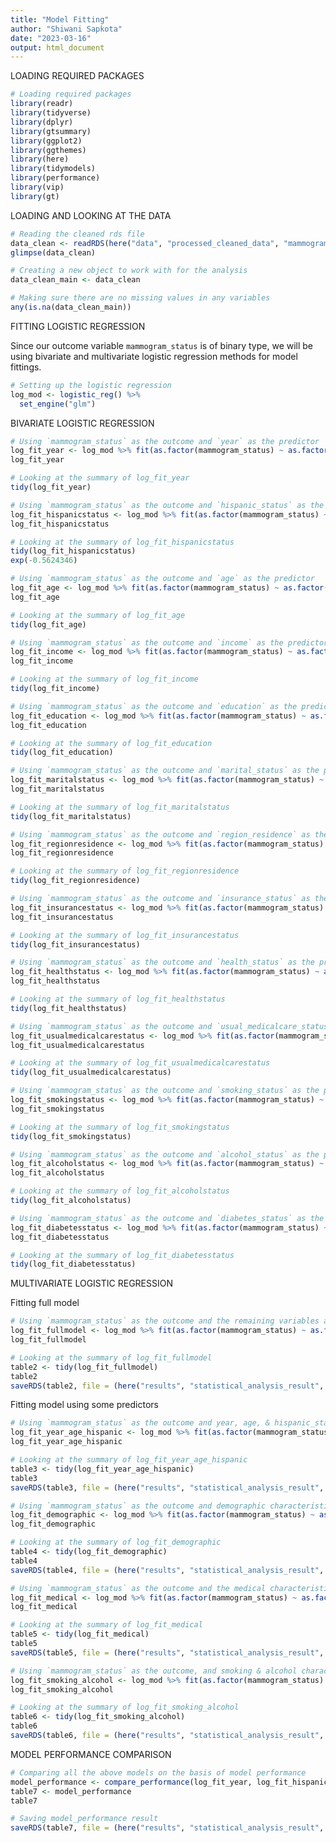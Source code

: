 ```yaml
---
title: "Model Fitting"
author: "Shiwani Sapkota"
date: "2023-03-16"
output: html_document
---
```


LOADING REQUIRED PACKAGES

```r
# Loading required packages
library(readr)
library(tidyverse)
library(dplyr)
library(gtsummary)
library(ggplot2)
library(ggthemes)
library(here)
library(tidymodels)
library(performance)
library(vip)
library(gt)
```

LOADING AND LOOKING AT THE DATA

```r
# Reading the cleaned rds file
data_clean <- readRDS(here("data", "processed_cleaned_data", "mammogram_ses_clean.rds"))
glimpse(data_clean)

# Creating a new object to work with for the analysis
data_clean_main <- data_clean

# Making sure there are no missing values in any variables
any(is.na(data_clean_main))
```

FITTING LOGISTIC REGRESSION

Since our outcome variable `mammogram_status` is of binary type, we will be using bivariate and multivariate logistic regression methods for model fittings.

```r
# Setting up the logistic regression
log_mod <- logistic_reg() %>%
  set_engine("glm")
```

BIVARIATE LOGISTIC REGRESSION

```r
# Using `mammogram_status` as the outcome and `year` as the predictor
log_fit_year <- log_mod %>% fit(as.factor(mammogram_status) ~ as.factor(year), data = data_clean_main)
log_fit_year

# Looking at the summary of log_fit_year
tidy(log_fit_year)
```

```r
# Using `mammogram_status` as the outcome and `hispanic_status` as the predictor
log_fit_hispanicstatus <- log_mod %>% fit(as.factor(mammogram_status) ~ as.factor(hispanic_status), data = data_clean_main)
log_fit_hispanicstatus

# Looking at the summary of log_fit_hispanicstatus
tidy(log_fit_hispanicstatus)
exp(-0.5624346)
```

```r
# Using `mammogram_status` as the outcome and `age` as the predictor
log_fit_age <- log_mod %>% fit(as.factor(mammogram_status) ~ as.factor(age), data = data_clean_main)
log_fit_age

# Looking at the summary of log_fit_age
tidy(log_fit_age)
```

```r
# Using `mammogram_status` as the outcome and `income` as the predictor
log_fit_income <- log_mod %>% fit(as.factor(mammogram_status) ~ as.factor(income), data = data_clean_main)
log_fit_income

# Looking at the summary of log_fit_income
tidy(log_fit_income)
```

```r
# Using `mammogram_status` as the outcome and `education` as the predictor
log_fit_education <- log_mod %>% fit(as.factor(mammogram_status) ~ as.factor(education), data = data_clean_main)
log_fit_education

# Looking at the summary of log_fit_education
tidy(log_fit_education)
```

```r
# Using `mammogram_status` as the outcome and `marital_status` as the predictor
log_fit_maritalstatus <- log_mod %>% fit(as.factor(mammogram_status) ~ as.factor(marital_status), data = data_clean_main)
log_fit_maritalstatus

# Looking at the summary of log_fit_maritalstatus
tidy(log_fit_maritalstatus)
```

```r
# Using `mammogram_status` as the outcome and `region_residence` as the predictor
log_fit_regionresidence <- log_mod %>% fit(as.factor(mammogram_status) ~ as.factor(region_residence), data = data_clean_main)
log_fit_regionresidence

# Looking at the summary of log_fit_regionresidence
tidy(log_fit_regionresidence)
```

```r
# Using `mammogram_status` as the outcome and `insurance_status` as the predictor
log_fit_insurancestatus <- log_mod %>% fit(as.factor(mammogram_status) ~ as.factor(insurance_status), data = data_clean_main)
log_fit_insurancestatus

# Looking at the summary of log_fit_insurancestatus
tidy(log_fit_insurancestatus)
```

```r
# Using `mammogram_status` as the outcome and `health_status` as the predictor
log_fit_healthstatus <- log_mod %>% fit(as.factor(mammogram_status) ~ as.factor(health_status), data = data_clean_main)
log_fit_healthstatus

# Looking at the summary of log_fit_healthstatus
tidy(log_fit_healthstatus)
```

```r
# Using `mammogram_status` as the outcome and `usual_medicalcare_status` as the predictor
log_fit_usualmedicalcarestatus <- log_mod %>% fit(as.factor(mammogram_status) ~ as.factor(usual_medicalcare_status), data = data_clean_main)
log_fit_usualmedicalcarestatus

# Looking at the summary of log_fit_usualmedicalcarestatus
tidy(log_fit_usualmedicalcarestatus)
```

```r
# Using `mammogram_status` as the outcome and `smoking_status` as the predictor
log_fit_smokingstatus <- log_mod %>% fit(as.factor(mammogram_status) ~ as.factor(smoking_status), data = data_clean_main)
log_fit_smokingstatus

# Looking at the summary of log_fit_smokingstatus
tidy(log_fit_smokingstatus)
```

```r
# Using `mammogram_status` as the outcome and `alcohol_status` as the predictor
log_fit_alcoholstatus <- log_mod %>% fit(as.factor(mammogram_status) ~ as.factor(alcohol_status), data = data_clean_main)
log_fit_alcoholstatus

# Looking at the summary of log_fit_alcoholstatus
tidy(log_fit_alcoholstatus)
```

```r
# Using `mammogram_status` as the outcome and `diabetes_status` as the predictor
log_fit_diabetesstatus <- log_mod %>% fit(as.factor(mammogram_status) ~ as.factor(diabetes_status), data = data_clean_main)
log_fit_diabetesstatus

# Looking at the summary of log_fit_diabetesstatus
tidy(log_fit_diabetesstatus)
```

MULTIVARIATE LOGISTIC REGRESSION

Fitting full model

```r
# Using `mammogram_status` as the outcome and the remaining variables as the predictors
log_fit_fullmodel <- log_mod %>% fit(as.factor(mammogram_status) ~ as.factor(year) + as.factor(age) + as.factor(hispanic_status) + as.factor(income) + as.factor(education) + as.factor(marital_status) + as.factor(region_residence) + as.factor(insurance_status) + as.factor(health_status) + as.factor(usual_medicalcare_status) + as.factor(smoking_status) + as.factor(alcohol_status) + as.factor(diabetes_status), data = data_clean_main)
log_fit_fullmodel

# Looking at the summary of log_fit_fullmodel
table2 <- tidy(log_fit_fullmodel)
table2
saveRDS(table2, file = (here("results", "statistical_analysis_result", "1_model_fitting_result", "full_model.rds")))
```

Fitting model using some predictors

```r
# Using `mammogram_status` as the outcome and year, age, & hispanic_status as predictors
log_fit_year_age_hispanic <- log_mod %>% fit(as.factor(mammogram_status) ~ as.factor(year) + as.factor(age) + as.factor(hispanic_status), data = data_clean_main)
log_fit_year_age_hispanic

# Looking at the summary of log_fit_year_age_hispanic
table3 <- tidy(log_fit_year_age_hispanic)
table3
saveRDS(table3, file = (here("results", "statistical_analysis_result", "1_model_fitting_result", "year_age_hispanic_model.rds")))
```


```r
# Using `mammogram_status` as the outcome and demographic characteristics variables as predictors
log_fit_demographic <- log_mod %>% fit(as.factor(mammogram_status) ~ as.factor(age) + as.factor(hispanic_status) + as.factor(income) + as.factor(education) + as.factor(marital_status) + as.factor(region_residence), data = data_clean_main)
log_fit_demographic

# Looking at the summary of log_fit_demographic
table4 <- tidy(log_fit_demographic)
table4
saveRDS(table4, file = (here("results", "statistical_analysis_result", "1_model_fitting_result", "demographic_model.rds")))
```

```r
# Using `mammogram_status` as the outcome and the medical characteristics as the predictors
log_fit_medical <- log_mod %>% fit(as.factor(mammogram_status) ~ as.factor(insurance_status) + as.factor(health_status) + as.factor(usual_medicalcare_status) + as.factor(diabetes_status), data = data_clean_main)
log_fit_medical

# Looking at the summary of log_fit_medical
table5 <- tidy(log_fit_medical)
table5
saveRDS(table5, file = (here("results", "statistical_analysis_result", "1_model_fitting_result", "medical_model.rds")))
```

```r
# Using `mammogram_status` as the outcome, and smoking & alcohol characteristics as the predictors
log_fit_smoking_alcohol <- log_mod %>% fit(as.factor(mammogram_status) ~ as.factor(smoking_status) + as.factor(alcohol_status), data = data_clean_main)
log_fit_smoking_alcohol

# Looking at the summary of log_fit_smoking_alcohol
table6 <- tidy(log_fit_smoking_alcohol)
table6
saveRDS(table6, file = (here("results", "statistical_analysis_result", "1_model_fitting_result", "smoking_alcohol_model.rds")))
```

MODEL PERFORMANCE COMPARISON

```r
# Comparing all the above models on the basis of model performance
model_performance <- compare_performance(log_fit_year, log_fit_hispanicstatus, log_fit_age, log_fit_income, log_fit_education, log_fit_maritalstatus, log_fit_regionresidence, log_fit_insurancestatus, log_fit_healthstatus, log_fit_usualmedicalcarestatus, log_fit_smokingstatus, log_fit_alcoholstatus, log_fit_diabetesstatus, log_fit_fullmodel, log_fit_year_age_hispanic, log_fit_demographic, log_fit_medical, log_fit_smoking_alcohol)
table7 <- model_performance
table7

# Saving model_performance result
saveRDS(table7, file = (here("results", "statistical_analysis_result", "1_model_fitting_result", "model_performance_comparison.rds")))
```

